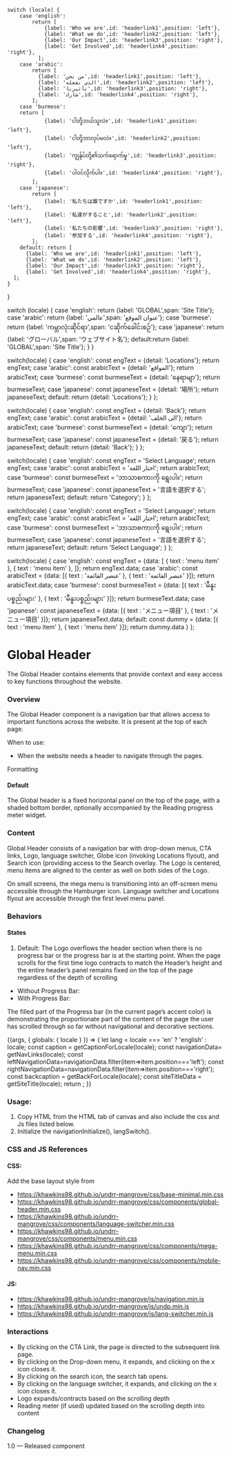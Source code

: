 

    switch (locale) {
        case 'english':
            return [
                {label: 'Who we are',id: 'headerlink1',position: 'left'},
                {label: 'What we do',id: 'headerlink2',position: 'left'},
                {label: 'Our Impact',id: 'headerlink3',position: 'right'},
                {label: 'Get Involved',id: 'headerlink4',position: 'right'},
              ];
        case 'arabic':
            return [
              {label: 'من نحن',id: 'headerlink1',position: 'left'},
              {label: 'الذي نفعله',id: 'headerlink2',position: 'left'},
              {label: 'تأثيرنا',id: 'headerlink3',position: 'right'},
              {label: 'شارك',id: 'headerlink4',position: 'right'},
            ];
        case 'burmese':
        return [
                {label: 'ငါတို့ဘယ်သူလဲ။',id: 'headerlink1',position: 'left'},
                {label: 'ငါတို့ဘာလုပ်မလဲ။',id: 'headerlink2',position: 'left'},
                {label: 'ကျွန်ုပ်တို့၏သက်ရောက်မှု',id: 'headerlink3',position: 'right'},
                {label: 'ပါဝင်လိုက်ပါ။',id: 'headerlink4',position: 'right'},
            ];
        case 'japanese':
            return [
                {label: '私たちは誰ですか',id: 'headerlink1',position: 'left'},
                {label: '私達がすること',id: 'headerlink2',position: 'left'},
                {label: '私たちの影響',id: 'headerlink3',position: 'right'},
                {label: '参加する',id: 'headerlink4',position: 'right'},
            ];
        default: return [
          {label: 'Who we are',id: 'headerlink1',position: 'left'},
          {label: 'What we do',id: 'headerlink2',position: 'left'},
          {label: 'Our Impact',id: 'headerlink3',position: 'right'},
          {label: 'Get Involved',id: 'headerlink4',position: 'right'},
      ];
    }
}

  switch (locale) {
        case 'english': return {label: 'GLOBAL',span: 'Site Title'};
        case 'arabic': return {label: 'عالمي',span: 'عنوان الموقع'};
        case 'burmese': return {label: 'ကမ္ဘာလုံးဆိုင်ရာ',span: 'ငဆိုက်ခေါင်းစဉ်'};
        case 'japanese': return {label: 'グローバル',span: 'ウェブサイト名'};
        default:return {label: 'GLOBAL',span: 'Site Title'};
    }
  }

  switch(locale) {
    case 'english': const engText = {detail: 'Locations'}; return engText;
    case 'arabic': const arabicText = {detail: 'المواقع'}; return arabicText;
    case 'burmese': const burmeseText = {detail: 'နေရာမျာ'}; return burmeseText;
    case 'japanese': const japaneseText = {detail: '場所'}; return japaneseText;
    default:
      return {detail: 'Locations'};
  }
};

  switch(locale) {
    case 'english': const engText = {detail: 'Back'}; return engText;
    case 'arabic': const arabicText = {detail: 'الى الخلف'}; return arabicText;
    case 'burmese': const burmeseText = {detail: 'ကျော'}; return burmeseText;
    case 'japanese': const japaneseText = {detail: '戻る'}; return japaneseText;
    default:
      return {detail: 'Back'};
  }
};

  switch(locale) {
    case 'english': const engText = 'Select Language'; return engText;
    case 'arabic': const arabicText = 'اختار اللغة'; return arabicText;
    case 'burmese': const burmeseText = 'ဘာသာစကားကို ရွေးပါ။'; return burmeseText;
    case 'japanese': const japaneseText = '言語を選択する'; return japaneseText;
    default: return 'Category';
  }
};

  switch(locale) {
    case 'english': const engText = 'Select Language'; return engText;
    case 'arabic': const arabicText = 'اختار اللغة'; return arabicText;
    case 'burmese': const burmeseText = 'ဘာသာစကားကို ရွေးပါ။'; return burmeseText;
    case 'japanese': const japaneseText = '言語を選択する'; return japaneseText;
    default: return 'Select Language';
  }
};

  switch(locale) {
  case 'english': const engText = {data: [
    {
    text : 'menu item'
  },
  {
    text : 'menu item'
  },
  ]}; return engText.data;
    case 'arabic': const arabicText = {data: [{
    text : 'عنصر القائمة'
  },
  {
    text : 'عنصر القائمة'
  }]}; return arabicText.data;
    case 'burmese': const burmeseText = {data: [{
    text : 'မီနူးပစ္စည်းများ'
  },
  {
    text : 'မီနူးပစ္စည်းများ'
  }]}; return burmeseText.data;
    case 'japanese': const japaneseText = {data: [{
    text : 'メニュー項目'
  },
  {
    text : 'メニュー項目'
  }]}; return japaneseText.data;
    default:
      const dummy =  {data: [{
    text : 'menu item'
  },
  {
    text : 'menu item'
  }]};
  return dummy.data
  }
};

<Meta title="Components/Navigation components/Main navigation/Global header" />

<style>{`
  iframe {
    min-height: 400px;
  }
`}</style>

# Global Header
The Global Header contains elements that provide context and easy access to key functions throughout the website.


### Overview
The Global Header component is a navigation bar that allows access to important functions across the website. It is present at the top of each page.

When to use:
- When the website needs a header to navigate through the pages.

Formatting
#### Default
The Global header is a fixed horizontal panel on the top of the page, with a shaded bottom border, optionally accompanied by the Reading progress meter widget.

### Content
Global Header consists of a navigation bar with drop-down menus, CTA links, Logo, language switcher, Globe icon (invoking Locations flyout), and Search icon (providing access to the Search overlay. The Logo is centered, menu items are aligned to the center as well on both sides of the Logo.

On small screens, the mega menu is transitioning into an off-screen menu accessible through the Hamburger icon. Language switcher and Locations flyout are accessible through the first level menu panel.


### Behaviors

#### States

1. Default: The Logo overflows the header section when there is no progress bar or the progress bar is at the starting point. When the page scrolls for the first time logo contracts to match the Header’s height and the entire header’s panel remains fixed on the top of the page regardless of the depth of scrolling

- Without Progress Bar:
- With Progress Bar:

 The filled part of the Progress bar (in the current page’s accent color) is demonstrating the proportionate part of the content of the page the user has scrolled through so far without navigational and decorative sections.

<Canvas>
  <Story name="Global header"
    parameters={{
      layout: "fullscreen",
      docs: {
        inlineStories: false,
        iframeHeight: '100%'
      }
    }}>
    {(args, { globals: { locale } }) => {
    let lang = locale === 'en' ? 'english' : locale;
      const caption = getCaptionForLocale(locale);
      const navigationData= getNavLinks(locale);
      const leftNavigationData=navigationData.filter(item=>item.position==='left');
      const rightNavigationData=navigationData.filter(item=>item.position==='right');
      const backcaption = getBackForLocale(locale);
      const siteTitleData = getSiteTitle(locale);
      return <GlobalHeader siteTitleData={siteTitleData} backcaption={backcaption} locale={locale} leftNavigationData={leftNavigationData}
      navigationData={navigationData} rightNavigationData={rightNavigationData}
        menuData={menuData(locale)} languageswitcherData={Languageswitcher(locale)}
      text={caption}
        locationData={getLocationDataForLocale(locale)} langSelect={getSelectlanguage(locale)}
        ></GlobalHeader>;
    }}
  </Story>
</Canvas>

### Usage:
1. Copy HTML from the HTML tab of canvas and also include the css and Js files listed below.
2. Initialize the navigationInitialize(), langSwitch().

### CSS and JS References
#### CSS:
Add the base layout style from

- https://khawkins98.github.io/undrr-mangrove/css/base-minimal.min.css
- https://khawkins98.github.io/undrr-mangrove/css/components/global-header.min.css
- https://khawkins98.github.io/undrr-mangrove/css/components/language-switcher.min.css
- https://khawkins98.github.io/undrr-mangrove/css/components/menu.min.css
- https://khawkins98.github.io/undrr-mangrove/css/components/mega-menu.min.css
- https://khawkins98.github.io/undrr-mangrove/css/components/mobile-nav.min.css

#### JS:
- https://khawkins98.github.io/undrr-mangrove/js/navigation.min.js
- https://khawkins98.github.io/undrr-mangrove/js/undp.min.js
- https://khawkins98.github.io/undrr-mangrove/js/lang-switcher.min.js

### Interactions
- By clicking on the CTA Link, the page is directed to the subsequent link page.
- By clicking on the Drop-down menu, it expands, and clicking on the x icon closes it.
- By clicking on the search icon, the search tab opens.
- By clicking on the language switcher, it expands, and clicking on the x icon closes it.
- Logo expands/contracts based on the scrolling depth
- Reading meter (if used) updated based on the scrolling depth into content

### Changelog
1.0 — Released component
